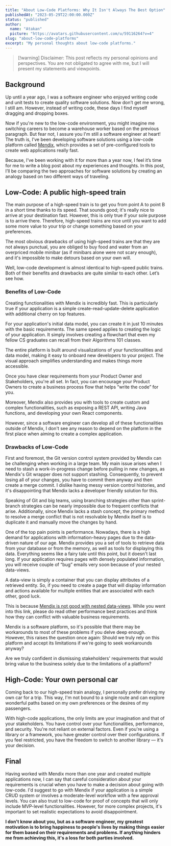 ```yaml
---
title: "About Low-Code Platforms: Why It Isn't Always The Best Option"
publishedAt: "2023-05-29T22:00:00.000Z"
status: "published"
author:
  name: "Atakan"
  picture: "https://avatars.githubusercontent.com/u/59116264?v=4"
slug: "about-low-code-platforms"
excerpt: "My personal thoughts about low-code platforms."
---
```


> \[!warning\] Disclaimer: This post reflects my personal opinions and perspectives. You are not obligated to agree with me, but I will present my statements and viewpoints.

## Background

Up until a year ago, I was a software engineer who enjoyed writing code and unit tests to create quality software solutions. Now don’t get me wrong, I still am. However, instead of writing code, these days I find myself dragging and dropping boxes.

Now if you're new to the low-code environment, you might imagine me switching careers to become a warehouse worker based on the previous paragraph. But fear not, I assure you I'm still a software engineer at heart! The truth is, I’ve been developing software solutions using a low-code platform called [Mendix](https://mendix.com/), which provides a set of pre-configured tools to create web applications really fast.

Because, I’ve been working with it for more than a year now, I feel it’s time for me to write a blog post about my experiences and thoughts. In this post, I’ll be comparing the two approaches for software solutions by creating an analogy based on two different ways of traveling.

## Low-Code: A public high-speed train

The main purpose of a high-speed train is to get you from point A to point B in a short time thanks to its speed. That sounds good; it's really nice to arrive at your destination fast. However, this is only true if your sole purpose is to arrive there. Therefore, high-speed trains are nice until you want to add some more value to your trip or change something based on your preferences.

The most obvious drawbacks of using high-speed trains are that they are not always punctual, you are obliged to buy food and water from an overpriced mobile minibar (as if minibars alone were not scary enough), and it's impossible to make detours based on your own will.

Well, low-code development is almost identical to high-speed public trains. Both of their benefits and drawbacks are quite similar to each other. Let’s see how.

### Benefits of Low-Code

Creating functionalities with Mendix is incredibly fast. This is particularly true if your application is a simple create-read-update-delete application with additional cherry on top features.

For your application's initial data model, you can create it in just 10 minutes with the basic requirements. The same speed applies to creating the logic of your application. It simply involves creating a flowchart that even my fellow CS graduates can recall from their Algorithms 101 classes.

The entire platform is built around visualizations of your functionalities and data model, making it easy to onboard new developers to your project. The visual approach simplifies understanding and makes things more accessible.

Once you have clear requirements from your Product Owner and Stakeholders, you're all set. In fact, you can encourage your Product Owners to create a business process flow that helps “write the code” for you.

Moreover, Mendix also provides you with tools to create custom and complex functionalities, such as exposing a REST API, writing Java functions, and developing your own React components.

However, since a software engineer can develop all of these functionalities outside of Mendix, I don't see any reason to depend on the platform in the first place when aiming to create a complex application.

### Drawbacks of Low-Code

First and foremost, the Git version control system provided by Mendix can be challenging when working in a large team. My main issue arises when I need to stash a work-in-progress change before pulling in new changes, as Mendix's Git wrapper does not support stashing. Consequently, to prevent losing all of your changes, you have to commit them anyway and then create a merge commit. I dislike having messy version control histories, and it's disappointing that Mendix lacks a developer friendly solution for this.

Speaking of Git and big teams, using branching strategies other than sprint-branch strategies can be nearly impossible due to frequent conflicts that arise. Additionally, since Mendix lacks a stash concept, the primary method to resolve a merge conflict that is not resolvable by Mendix itself is to duplicate it and manually move the changes by hand.

One of the top pain points is performance. Nowadays, there is a high demand for applications with information-heavy pages due to the data-driven nature of our age. Mendix provides you a set of tools to retrieve data from your database or from the memory, as well as tools for displaying this data. Everything seems like a fairy tale until this point, but it doesn't last long. If your application requires pages with densely populated information, you will receive couple of “bug” emails very soon because of your nested data-views.

A data-view is simply a container that you can display attributes of a retrieved entity. So, if you need to create a page that will display information and actions available for multiple entities that are associated with each other, good luck.

This is because [Mendix is not good with nested data-views](https://docs.mendix.com/refguide/performance-best-practices/#mxp011). While you went into this link, please do read other performance best practices and think how they can conflict with valuable business requirements.

Mendix is a software platform, so it's possible that there may be workarounds to most of these problems if you delve deep enough. However, this raises the question once again: Should we truly rely on this platform and accept its limitations if we're going to seek workarounds anyway?

Are we truly confident in dismissing stakeholders' requirements that would bring value to the business solely due to the limitations of a platform?

## High-Code: Your own personal car

Coming back to our high-speed train analogy, I personally prefer driving my own car for a trip. This way, I'm not bound to a single route and can explore wonderful paths based on my own preferences or the desires of my passengers.

With high-code applications, the only limits are your imagination and that of your stakeholders. You have control over your functionalities, performance, and security. You're not reliant on external factors. Even if you're using a library or a framework, you have greater control over their configurations. If you feel restricted, you have the freedom to switch to another library — it's your decision.

## Final

Having worked with Mendix more than one year and created multiple applications now, I can say that careful consideration about your requirements is crucial when you have to make a decision about going with low-code. I'd suggest to go with Mendix if your application is a simple CRUD system or involves a moderate-level workflow with a few approval levels. You can also trust to low-code for proof of concepts that will only include MVP-level functionalities. However, for more complex projects, it's important to set realistic expectations to avoid disappointment.

**I don't know about you, but as a software engineer, my greatest motivation is to bring happiness to people's lives by making things easier for them based on their requirements and problems. If anything hinders me from achieving this, it's a loss for both parties involved.**